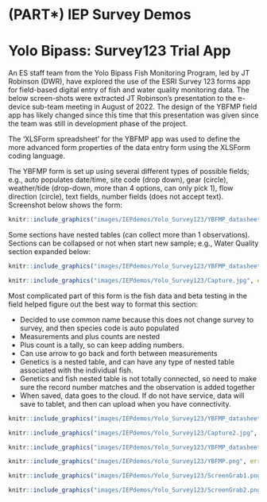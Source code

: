 # (PART\*) IEP Survey Demos {-}

# Yolo Bipass: Survey123 Trial App {#yoldem}

An ES staff team from the Yolo Bipass Fish Monitoring Program, led by JT Robinson (DWR), have explored the use of the ESRI Survey 123 forms app for field-based digital entry of fish and water quality monitoring data.  The below screen-shots were extracted JT Robinson's presentation to the e-device sub-team meeting in August of 2022.  The design of the YBFMP field app has likely changed since this time that this presentation was given since the team was still in development phase of the project.


The ‘XLSForm spreadsheet’ for the YBFMP app was used to define the more advanced form properties of the data entry form using the XLSForm coding language. 


The YBFMP form is set up using several different types of possible fields; e.g., auto populates date/time, site code (drop down), gear (circle), weather/tide (drop-down, more than 4 options, can only pick 1), flow direction (circle), text fields, number fields (does not accept text). Screenshot below shows the form:

```r
knitr::include_graphics("images/IEPdemos/Yolo_Survey123/YBFMP_datasheet.jpg", error = FALSE)
```

Some sections have nested tables (can collect more than 1 observations). Sections can be collapsed or not when start new sample; e.g., Water Quality section expanded below:


```r
knitr::include_graphics("images/IEPdemos/Yolo_Survey123/YBFMP_datasheet2.jpg", error = FALSE)
```


```r
knitr::include_graphics("images/IEPdemos/Yolo_Survey123/Capture.jpg", error = FALSE)
```

Most complicated part of this form is the fish data and beta testing in the field helped figure out the best way to format this section:

  * Decided to use common name because this does not change survey to survey, and then species code is auto populated
  * Measurements and plus counts are nested
  * Plus count is a tally, so can keep adding numbers. 
  * Can use arrow to go back and forth between measurements
  * Genetics is a nested table, and can have any type of nested table associated with the individual fish.
  * Genetics and fish nested table is not totally connected, so need to make sure the record number matches and the observation is added together
  * When saved, data goes to the cloud. If do not have service, data will save to tablet, and then can upload when you have connectivity.



```r
knitr::include_graphics("images/IEPdemos/Yolo_Survey123/YBFMP_datasheet3.jpg", error = FALSE)
```

```r
knitr::include_graphics("images/IEPdemos/Yolo_Survey123/Capture2.jpg", error = FALSE)
```





```r
knitr::include_graphics("images/IEPdemos/Yolo_Survey123/YBFMP_datasheet4.jpg", error = FALSE)
```




```r
knitr::include_graphics("images/IEPdemos/Yolo_Survey123/YBFMP.png", error = FALSE)
```



```r
knitr::include_graphics("images/IEPdemos/Yolo_Survey123/ScreenGrab1.png", error = FALSE)
```




```r
knitr::include_graphics("images/IEPdemos/Yolo_Survey123/ScreenGrab2.png", error = FALSE)
```


